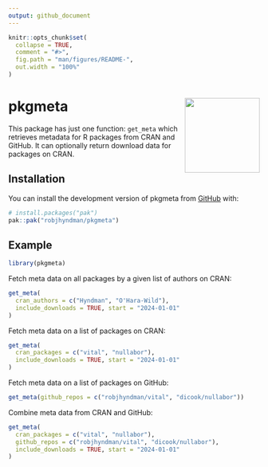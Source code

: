 ```yaml
---
output: github_document
---
```


<!-- README.md is generated from README.Rmd. Please edit that file -->

```r
knitr::opts_chunk$set(
  collapse = TRUE,
  comment = "#>",
  fig.path = "man/figures/README-",
  out.width = "100%"
)
```

# pkgmeta  <img src="man/figures/pkgmeta-hex.png" align="right" width = 150 />

<!-- badges: start -->
<!-- badges: end -->

This package has just one function: `get_meta` which retrieves metadata for R packages from CRAN and GitHub. It can
optionally return download data for packages on CRAN.

## Installation

You can install the development version of pkgmeta from [GitHub](https://github.com/) with:

``` r
# install.packages("pak")
pak::pak("robjhyndman/pkgmeta")
```

## Example

```r
library(pkgmeta)
```

Fetch meta data on all packages by a given list of authors on CRAN:

```r
get_meta(
  cran_authors = c("Hyndman", "O'Hara-Wild"),
  include_downloads = TRUE, start = "2024-01-01"
)
```

Fetch meta data on a list of packages on CRAN:

```r
get_meta(
  cran_packages = c("vital", "nullabor"),
  include_downloads = TRUE, start = "2024-01-01"
)
```

Fetch meta data on a list of packages on GitHub:

```r
get_meta(github_repos = c("robjhyndman/vital", "dicook/nullabor"))
```

Combine meta data from CRAN and GitHub:

```r
get_meta(
  cran_packages = c("vital", "nullabor"),
  github_repos = c("robjhyndman/vital", "dicook/nullabor"),
  include_downloads = TRUE, start = "2024-01-01"
)
```
